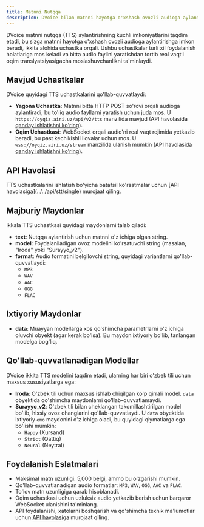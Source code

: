 ```yaml
---
title: Matnni Nutqqa
description: DVoice bilan matnni hayotga o'xshash ovozli audioga aylantirishni o'rnating
---
```


DVoice matnni nutqqa (TTS) aylantirishning kuchli imkoniyatlarini taqdim etadi, bu sizga matnni hayotga o'xshash ovozli audioga aylantirishga imkon beradi, ikkita alohida uchastka orqali. Ushbu uchastkalar turli xil foydalanish holatlariga mos keladi va bitta audio faylini yaratishdan tortib real vaqtli oqim translyatsiyasigacha moslashuvchanlikni ta'minlaydi.

## Mavjud Uchastkalar

DVoice quyidagi TTS uchastkalarini qo'llab-quvvatlaydi:

- **Yagona Uchastka**: Matnni bitta HTTP POST so'rovi orqali audioga aylantiradi, bu to'liq audio fayllarni yaratish uchun juda mos. U `https://oyqiz.airi.uz/api/v2/tts` manzilida mavjud (API havolasida [qanday ishlatishni ko'ring](../../api/tts/single)).
- **Oqim Uchastkasi**: WebSocket orqali audio'ni real vaqt rejimida yetkazib beradi, bu past kechikishli ilovalar uchun mos. U `wss://oyqiz.airi.uz/stream` manzilida ulanish mumkin (API havolasida [qanday ishlatishni ko'ring](../../api/tts/stream)).

## API Havolasi

<Callout type="info">
  TTS uchastkalarini ishlatish bo'yicha batafsil ko'rsatmalar uchun [API
  havolasiga](../../api/stt/single) murojaat qiling.
</Callout>

## Majburiy Maydonlar

Ikkala TTS uchastkasi quyidagi maydonlarni talab qiladi:

- **text**: Nutqqa aylantirish uchun matnni o'z ichiga olgan string.
- **model**: Foydalaniladigan ovoz modelini ko'rsatuvchi string (masalan, "Iroda" yoki "Surayyo_v2").
- **format**: Audio formatini belgilovchi string, quyidagi variantlarni qo'llab-quvvatlaydi:
  - `MP3`
  - `WAV`
  - `AAC`
  - `OGG`
  - `FLAC`

## Ixtiyoriy Maydonlar

- **data**: Muayyan modellarga xos qo'shimcha parametrlarni o'z ichiga oluvchi obyekt (agar kerak bo'lsa). Bu maydon ixtiyoriy bo'lib, tanlangan modelga bog'liq.

## Qo'llab-quvvatlanadigan Modellar

DVoice ikkita TTS modelini taqdim etadi, ularning har biri o'zbek tili uchun maxsus xususiyatlarga ega:

- **Iroda**: O'zbek tili uchun maxsus ishlab chiqilgan ko'p qirrali model. `data` obyektida qo'shimcha maydonlarni qo'llab-quvvatlamaydi.
- **Surayyo_v2**: O'zbek tili bilan cheklangan takomillashtirilgan model bo'lib, hissiy ovoz ohanglarini qo'llab-quvvatlaydi. U `data` obyektida ixtiyoriy `emo` maydonini o'z ichiga oladi, bu quyidagi qiymatlarga ega bo'lishi mumkin:
  - `Happy` (Xursand)
  - `Strict` (Qattiq)
  - `Neural` (Neytral)

## Foydalanish Eslatmalari

- Maksimal matn uzunligi: 5,000 belgi, ammo bu o'zgarishi mumkin.
- Qo'llab-quvvatlanadigan audio formatlar: `MP3`, `WAV`, `OGG`, `AAC` va `FLAC`.
- To'lov matn uzunligiga qarab hisoblanadi.
- Oqim uchastkasi uchun uzluksiz audio yetkazib berish uchun barqaror WebSocket ulanishini ta'minlang.
- API foydalanishi, xatolarni boshqarish va qo'shimcha texnik ma'lumotlar uchun [API havolasiga](../../api/tts/single) murojaat qiling.

